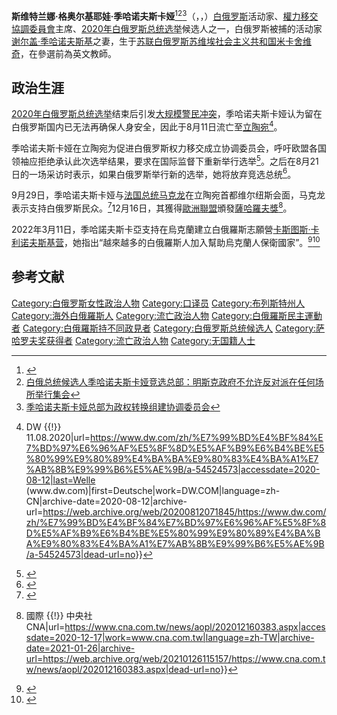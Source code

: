 {{noteTA
|1=zh-hans:季哈诺夫斯卡娅; zh-tw:季哈諾夫斯卡亞;
}}
{{Infobox officeholder
| name               = 斯维特兰娜·季哈诺夫斯卡娅
| native_name        = Святла́на Ціхано́ўская
| image              = File:Svjatlana Cichanouská, Praha, 7.6.2021.jpg
| caption            = 2021年6月7日，季哈诺夫斯卡娅在[[布拉格|布拉格]]出席某场讲座会

| office              = [[協調委員會_(白俄羅斯)|權力移交協調委員會]]主席
|primeminister = {{Link-en|帕维尔·拉图什科|Pavel Latushko}}{{small|（{{Link-en|国家反危机管理委员会|National Anti-Crisis Management}}会长）}}
| term_start          = 2020年8月14日
| term_end            = 
| predecessor         = 
| successor           = 

| birth_name         = Sviatlana Georgievna Pylypchuk
| birth_date         = {{Birth date and age|1982|9|11|df=y}}
| birth_place        = {{USSR}}[[白俄罗斯苏维埃社会主义共和国|白俄羅斯]][[米卡舍維奇|米卡舍維奇]]
| nationality        = [[無國籍|無國籍]]
| residence          = {{LIT}}
| other_names        = 
| occupation         = 教师、口译员、政治家
| alma_mater         = {{tsl|en|Mozyr State Pedagogical University|莫济里国立教育大学}}
| party              = [[无党籍|无党籍]]
| spouse             = {{marriage|[[谢尔盖·季哈诺夫斯基|谢尔盖·季哈诺夫斯基]]|2004年}}
| children           = 一子一女
| height             = 
| known_for          =
| website            = 
}}
'''斯维特兰娜·格奥尔基耶娃·季哈诺夫斯卡娅'''<ref>{{cite news | url = http://yn.people.com.cn/GB/n2/2020/0806/c378441-34208661.html| title=白俄罗斯大选形势复杂 卢卡申科面临严峻考验 |work= 人民网}}</ref><ref>[http://sputniknews.cn/politics/202008061031921502/ 白俄总统候选人季哈诺夫斯卡娅竞选总部：明斯克政府不允许反对派在任何场所举行集会]</ref><ref>[https://t.cj.sina.com.cn/articles/view/6212976462/172527f4e02000uvbo?from=tech 季哈诺夫斯卡娅总部为政权转换组建协调委员会]</ref>（{{lang-be|Святла́на Гео́ргіеўна Ціхано́ўская}}，{{lang-ru|Светлана Георгиевна Тихановская}}，{{bd|1982年|9月11日|||catIdx=Tsikhanouskaya}}）[[白俄罗斯|白俄罗斯]]活动家、[[協調委員會_(白俄羅斯)|權力移交協調委員會]]主席、[[2020年白俄罗斯总统选举|2020年白俄罗斯总统选举]]候选人之一，白俄罗斯被捕的活动家[[谢尔盖·季哈诺夫斯基|谢尔盖·季哈诺夫斯基]]之妻，生于[[苏联|苏联]][[白俄罗斯苏维埃社会主义共和国|白俄罗斯苏维埃社会主义共和国]][[米卡舍维奇|米卡舍维奇]]，在參選前為英文教師。

== 政治生涯 ==
[[2020年白俄羅斯總統選舉|2020年白俄罗斯总统选举]]结束后引发[[2020年白俄羅斯示威|大规模警民冲突]]，季哈诺夫斯卡娅认为留在白俄罗斯国内已无法再确保人身安全，因此于8月11日流亡至[[立陶宛|立陶宛]]<ref>{{Cite web|title=白俄罗斯反对派候选人逃亡立陶宛 {{!}} DW {{!}} 11.08.2020|url=https://www.dw.com/zh/%E7%99%BD%E4%BF%84%E7%BD%97%E6%96%AF%E5%8F%8D%E5%AF%B9%E6%B4%BE%E5%80%99%E9%80%89%E4%BA%BA%E9%80%83%E4%BA%A1%E7%AB%8B%E9%99%B6%E5%AE%9B/a-54524573|accessdate=2020-08-12|last=Welle (www.dw.com)|first=Deutsche|work=DW.COM|language=zh-CN|archive-date=2020-08-12|archive-url=https://web.archive.org/web/20200812071845/https://www.dw.com/zh/%E7%99%BD%E4%BF%84%E7%BD%97%E6%96%AF%E5%8F%8D%E5%AF%B9%E6%B4%BE%E5%80%99%E9%80%89%E4%BA%BA%E9%80%83%E4%BA%A1%E7%AB%8B%E9%99%B6%E5%AE%9B/a-54524573|dead-url=no}}</ref>。

季哈诺夫斯卡娅在立陶宛为促进白俄罗斯权力移交成立协调委员会，呼吁欧盟各国领袖应拒绝承认此次选举结果，要求在国际监督下重新举行选举<ref>{{Cite web|title=白俄罗斯反对党参选人呼吁重新选举|url=https://www.voachinese.com/a/belarusian-opposition-candidate-asks-eu-reject-election-results-20200819/5549455.html|accessdate=2020-08-23|work=美国之音|language=zh|archive-date=2020-08-20|archive-url=https://web.archive.org/web/20200820162213/https://www.voachinese.com/a/belarusian-opposition-candidate-asks-eu-reject-election-results-20200819/5549455.html|dead-url=no}}</ref>。之后在8月21日的一场采访时表示，如果白俄罗斯举行新的选举，她将放弃竞选总统<ref>{{Cite web|title=Tsikhanouskaya says she would not seek Belarus presidency if new elections held|url=https://www.france24.com/en/20200822-tsikhanouskaya-says-she-would-not-seek-belarus-presidency-if-new-elections-held|accessdate=2020-08-23|date=2020-08-22|work=France 24|language=en|archive-date=2020-08-22|archive-url=https://web.archive.org/web/20200822190018/https://www.france24.com/en/20200822-tsikhanouskaya-says-she-would-not-seek-belarus-presidency-if-new-elections-held|dead-url=no}}</ref>。

9月29日，季哈诺夫斯卡娅与[[法国总统|法国总统]][[马克龙|马克龙]]在立陶宛首都维尔纽斯会面，马克龙表示支持白俄罗斯民众。<ref>{{cite news |title=Share on Facebook Share on Twitter Share via Email Print this page Europe Macron Meets With Belarus Opposition Leader Tsikhanouskaya |url=https://www.voanews.com/europe/macron-meets-belarus-opposition-leader-tsikhanouskaya |accessdate=2020-10-03 |agency=VOANews |date=2020-09-29 |archive-date=2020-10-04 |archive-url=https://web.archive.org/web/20201004041129/https://www.voanews.com/europe/macron-meets-belarus-opposition-leader-tsikhanouskaya |dead-url=no }}</ref>12月16日，其獲得[[歐洲聯盟|歐洲聯盟]]頒發[[薩哈羅夫獎|薩哈羅夫獎]]<ref>{{Cite web|title=白俄反對派領袖領沙卡洛夫獎 堅信反抗暴政必勝 {{!}} 國際 {{!}} 中央社 CNA|url=https://www.cna.com.tw/news/aopl/202012160383.aspx|accessdate=2020-12-17|work=www.cna.com.tw|language=zh-TW|archive-date=2021-01-26|archive-url=https://web.archive.org/web/20210126115157/https://www.cna.com.tw/news/aopl/202012160383.aspx|dead-url=no}}</ref>。

2022年3月11日，季哈諾夫斯卡亞支持在烏克蘭建立白俄羅斯志願營[[卡斯图斯·卡利诺夫斯基营|卡斯图斯·卡利诺夫斯基营]]，她指出“越來越多的白俄羅斯人加入幫助烏克蘭人保衛國家”。<ref>{{cite news |title=Svetlana Tikhanovskaya: Is the fate of Belarus tied to the fate of Ukraine? |url=https://www.bbc.co.uk/sounds/play/w3ct1n2n?at_custom4=2CEF23A4-A14B-11EC-9905-A11FBECD475E&at_campaign=64&at_medium=custom7&at_custom3=BBC+World+Service&at_custom1=%5Bpost+type%5D&at_custom2=twitter |access-date=2022-03-16|publisher=BBC |date=2022-03-11 |format=Podcast Interview |archive-date=2022-03-15 |archive-url=https://web.archive.org/web/20220315045327/https://www.bbc.co.uk/sounds/play/w3ct1n2n?at_custom4=2CEF23A4-A14B-11EC-9905-A11FBECD475E&at_campaign=64&at_medium=custom7&at_custom3=BBC+World+Service&at_custom1=%5Bpost+type%5D&at_custom2=twitter |url-status=live }}</ref><ref>{{Cite web |title=This is the Kastus Kalinouski battalion – a volunteer group of Belarusians formed to defend Ukraine. |url=https://twitter.com/tsihanouskaya/status/1502954739176194055 |access-date=2022-03-15 |website=Twitter |language=en |archive-date=2022-03-15 |archive-url=https://web.archive.org/web/20220315221628/https://twitter.com/tsihanouskaya/status/1502954739176194055 |url-status=live }}</ref>

==参考文献==
{{reflist}}

{{白俄羅斯民主運動}}
{{薩哈羅夫獎獲得者}}
{{Authority control}}

{{DEFAULTSORT:Tsikhanouskaya, Sviatlana}}
[[Category:白俄罗斯女性政治人物|Category:白俄罗斯女性政治人物]]
[[Category:口译员|Category:口译员]]
[[Category:布列斯特州人|Category:布列斯特州人]]
[[Category:海外白俄羅斯人|Category:海外白俄羅斯人]]
[[Category:流亡政治人物|Category:流亡政治人物]]
[[Category:白俄羅斯民主運動者|Category:白俄羅斯民主運動者]]
[[Category:白俄羅斯持不同政見者|Category:白俄羅斯持不同政見者]]
[[Category:白俄罗斯总统候选人|Category:白俄罗斯总统候选人]]
[[Category:萨哈罗夫奖获得者|Category:萨哈罗夫奖获得者]]
[[Category:流亡政治人物|Category:流亡政治人物]]
[[Category:无国籍人士|Category:无国籍人士]]